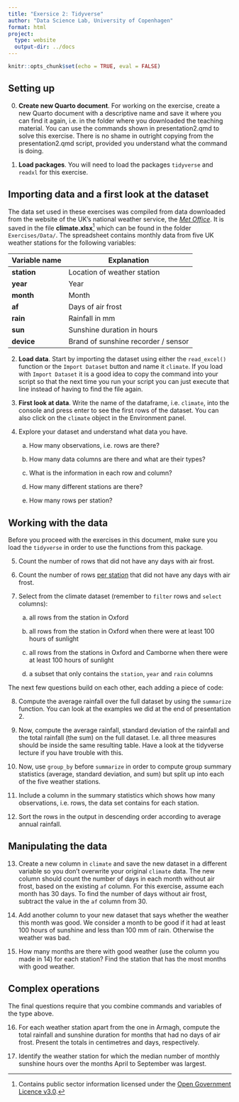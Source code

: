 ```yaml
---
title: "Exersice 2: Tidyverse"
author: "Data Science Lab, University of Copenhagen"
format: html
project:
  type: website
  output-dir: ../docs
---
```


```r
knitr::opts_chunk$set(echo = TRUE, eval = FALSE)
```

## Setting up

0.  **Create new Quarto document**. For working on the exercise, create a new Quarto document with a descriptive name and save it where you can find it again, i.e. in the folder where you downloaded the teaching material. You can use the commands shown in presentation2.qmd to solve this exercise. There is no shame in outright copying from the presentation2.qmd script, provided you understand what the command is doing.

1.  **Load packages**. You will need to load the packages `tidyverse` and `readxl` for this exercise.

## Importing data and a first look at the dataset

The data set used in these exercises was compiled from data downloaded from the website of the UK's national weather service, the [*Met Office*](http://www.metoffice.gov.uk/public/weather/climate-historic/). It is saved in the file **climate.xlsx**[^1] which can be found in the folder `Exercises/Data/`. The spreadsheet contains monthly data from five UK weather stations for the following variables:

[^1]: Contains public sector information licensed under the [Open Government Licence v3.0](http://www.nationalarchives.gov.uk/doc/open-government-licence/version/3/).

| Variable name | Explanation                         |
|---------------|-------------------------------------|
| **station**   | Location of weather station         |
| **year**      | Year                                |
| **month**     | Month                               |
| **af**        | Days of air frost                   |
| **rain**      | Rainfall in mm                      |
| **sun**       | Sunshine duration in hours          |
| **device**    | Brand of sunshine recorder / sensor |

2.  **Load data**. Start by importing the dataset using either the `read_excel()` function or the `Import Dataset` button and name it `climate`. If you load with `Import Dataset` it is a good idea to copy the command into your script so that the next time you run your script you can just execute that line instead of having to find the file again.

3.  **First look at data**. Write the name of the dataframe, i.e. `climate`, into the console and press enter to see the first rows of the dataset. You can also click on the `climate` object in the Environment panel.

4.  Explore your dataset and understand what data you have.

    a.  How many observations, i.e. rows are there?

    b.  How many data columns are there and what are their types?

    c.  What is the information in each row and column?

    d.  How many different stations are there?

    e.  How many rows per station?

## Working with the data

Before you proceed with the exercises in this document, make sure you load the `tidyverse` in order to use the functions from this package.

5.  Count the number of rows that did not have any days with air frost.

6.  Count the number of rows [per station]{.underline} that did not have any days with air frost.

7.  Select from the climate dataset (remember to `filter` rows and `select` columns):

    a.  all rows from the station in Oxford

    b.  all rows from the station in Oxford when there were at least 100 hours of sunlight

    c.  all rows from the stations in Oxford and Camborne when there were at least 100 hours of sunlight

    d.  a subset that only contains the `station`, `year` and `rain` columns

The next few questions build on each other, each adding a piece of code:

8.  Compute the average rainfall over the full dataset by using the `summarize` function. You can look at the examples we did at the end of presentation 2.

9.  Now, compute the average rainfall, standard deviation of the rainfall and the total rainfall (the sum) on the full dataset. I.e. all three measures should be inside the same resulting table. Have a look at the tidyverse lecture if you have trouble with this.

10. Now, use `group_by` before `summarize` in order to compute group summary statistics (average, standard deviation, and sum) but split up into each of the five weather stations.

11. Include a column in the summary statistics which shows how many observations, i.e. rows, the data set contains for each station.

12. Sort the rows in the output in descending order according to average annual rainfall.

## Manipulating the data

13. Create a new column in `climate` and save the new dataset in a different variable so you don’t overwrite your original `climate` data. The new column should count the number of days in each month without air frost, based on the existing `af` column. For this exercise, assume each month has 30 days. To find the number of days without air frost, subtract the value in the `af` column from 30.

14. Add another column to your new dataset that says whether the weather this month was good. We consider a month to be good if it had at least 100 hours of sunshine and less than 100 mm of rain. Otherwise the weather was bad.

15. How many months are there with good weather (use the column you made in 14) for each station? Find the station that has the most months with good weather.

## Complex operations

The final questions require that you combine commands and variables of the type above.

16. For each weather station apart from the one in Armagh, compute the total rainfall and sunshine duration for months that had no days of air frost. Present the totals in centimetres and days, respectively.

17. Identify the weather station for which the median number of monthly sunshine hours over the months April to September was largest.
